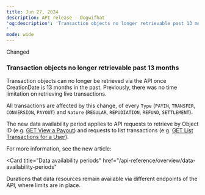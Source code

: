 ```yaml
---
title: Jun 27, 2024
description: API release - Dogwifhat
'og:description': 'Transaction objects no longer retrievable past 13 months
'
mode: wide
---
```

<span class="pill pill-blue rn-pill">Changed</span>

### Transaction objects no longer retrievable past 13 months

Transaction objects can no longer be retrieved via the API once <inline-code>CreationDate</inline-code> is 13 months in the past. Previously, there was no time limitation on retrieving live transactions.

All transactions are affected by this change, of every `Type` (`PAYIN`, `TRANSFER`, `CONVERSION`, `PAYOUT`) and `Nature` (`REGULAR`, `REPUDIATION`, `REFUND`, `SETTLEMENT`).

The new data availability period applies to API requests to retrieve by Object ID (e.g. <a href="/api-reference/payouts/view-payout">GET View a Payout</a>) and requests to list transactions (e.g. <a href="/api-reference/transactions/list-transactions-user">GET List Transactions for a User</a>).

For more information, see the new article:

<Card
  title="Data availability periods"
  href="/api-reference/overview/data-availability-periods"
>
Durations that data resources remain available via different endpoints of the API, where limits are in place.
</Card>